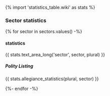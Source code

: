 {% import 'statistics_table.wiki' as stats %}

=== Sector statistics ===
{% for sector in sectors.values() -%}
==== {{sector.name}} statistics ====
{{ stats.text_area_long('sector', sector, plural) }}
===== Polity Listing =====
{{ stats.allegiance_statistics(plural, sector) }}

{%- endfor -%}

